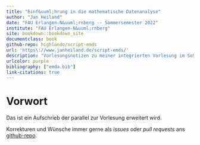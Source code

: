 ```yaml
--- 
title: "Einf&uuml;hrung in die mathematische Datenanalyse"
author: "Jan Heiland"
date: "FAU Erlangen-N&uuml;rnberg -- Sommersemester 2022"
institute: "FAU Erlangen-N&uuml;rnberg"
site: bookdown::bookdown_site
documentclass: book
github-repo: highlando/script-emds
url: 'https\://www.janheiland.de/script-emds/'
description: "Vorlesungsnotizen zu meiner integrierten Vorlesung im SoSe 2022"
urlcolor: purple
bibliography: ["emda.bib"]
link-citations: true
---
```


# Vorwort {-}

Das ist ein Aufschrieb der parallel zur Vorlesung erweitert wird.

Korrekturen und W&uuml;nsche immer gerne als *issues* oder *pull requests* ans [github-repo](https://github.com/highlando/script-emds).
